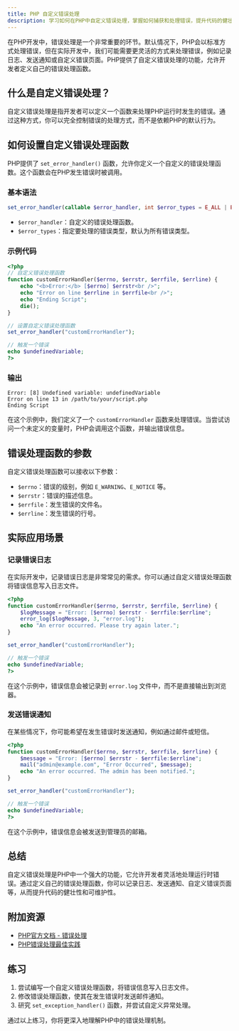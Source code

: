 ```yaml
---
title: PHP 自定义错误处理
description: 学习如何在PHP中自定义错误处理，掌握如何捕获和处理错误，提升代码的健壮性和可维护性。
---
```


在PHP开发中，错误处理是一个非常重要的环节。默认情况下，PHP会以标准方式处理错误，但在实际开发中，我们可能需要更灵活的方式来处理错误，例如记录日志、发送通知或自定义错误页面。PHP提供了自定义错误处理的功能，允许开发者定义自己的错误处理函数。

## 什么是自定义错误处理？

自定义错误处理是指开发者可以定义一个函数来处理PHP运行时发生的错误。通过这种方式，你可以完全控制错误的处理方式，而不是依赖PHP的默认行为。

## 如何设置自定义错误处理函数

PHP提供了 `set_error_handler()` 函数，允许你定义一个自定义的错误处理函数。这个函数会在PHP发生错误时被调用。

### 基本语法

```php
set_error_handler(callable $error_handler, int $error_types = E_ALL | E_STRICT): mixed
```

- `$error_handler`：自定义的错误处理函数。
- `$error_types`：指定要处理的错误类型，默认为所有错误类型。

### 示例代码

```php
<?php
// 自定义错误处理函数
function customErrorHandler($errno, $errstr, $errfile, $errline) {
    echo "<b>Error:</b> [$errno] $errstr<br />";
    echo "Error on line $errline in $errfile<br />";
    echo "Ending Script";
    die();
}

// 设置自定义错误处理函数
set_error_handler("customErrorHandler");

// 触发一个错误
echo $undefinedVariable;
?>
```

### 输出

```
Error: [8] Undefined variable: undefinedVariable
Error on line 13 in /path/to/your/script.php
Ending Script
```

在这个示例中，我们定义了一个 `customErrorHandler` 函数来处理错误。当尝试访问一个未定义的变量时，PHP会调用这个函数，并输出错误信息。

## 错误处理函数的参数

自定义错误处理函数可以接收以下参数：

- `$errno`：错误的级别，例如 `E_WARNING`、`E_NOTICE` 等。
- `$errstr`：错误的描述信息。
- `$errfile`：发生错误的文件名。
- `$errline`：发生错误的行号。

## 实际应用场景

### 记录错误日志

在实际开发中，记录错误日志是非常常见的需求。你可以通过自定义错误处理函数将错误信息写入日志文件。

```php
<?php
function customErrorHandler($errno, $errstr, $errfile, $errline) {
    $logMessage = "Error: [$errno] $errstr - $errfile:$errline";
    error_log($logMessage, 3, "error.log");
    echo "An error occurred. Please try again later.";
}

set_error_handler("customErrorHandler");

// 触发一个错误
echo $undefinedVariable;
?>
```

在这个示例中，错误信息会被记录到 `error.log` 文件中，而不是直接输出到浏览器。

### 发送错误通知

在某些情况下，你可能希望在发生错误时发送通知，例如通过邮件或短信。

```php
<?php
function customErrorHandler($errno, $errstr, $errfile, $errline) {
    $message = "Error: [$errno] $errstr - $errfile:$errline";
    mail("admin@example.com", "Error Occurred", $message);
    echo "An error occurred. The admin has been notified.";
}

set_error_handler("customErrorHandler");

// 触发一个错误
echo $undefinedVariable;
?>
```

在这个示例中，错误信息会被发送到管理员的邮箱。

## 总结

自定义错误处理是PHP中一个强大的功能，它允许开发者灵活地处理运行时错误。通过定义自己的错误处理函数，你可以记录日志、发送通知、自定义错误页面等，从而提升代码的健壮性和可维护性。

## 附加资源

- [PHP官方文档 - 错误处理](https://www.php.net/manual/en/book.errorfunc.php)
- [PHP错误处理最佳实践](https://www.php.net/manual/en/errorfunc.examples.php)

## 练习

1. 尝试编写一个自定义错误处理函数，将错误信息写入日志文件。
2. 修改错误处理函数，使其在发生错误时发送邮件通知。
3. 研究 `set_exception_handler()` 函数，并尝试自定义异常处理。

通过以上练习，你将更深入地理解PHP中的错误处理机制。
